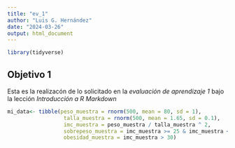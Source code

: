 ```yaml
---
title: "ev_1"
author: "Luis G. Hernández"
date: "2024-03-26"
output: html_document
---
```


```r
library(tidyverse)
```

## Objetivo 1

Esta es la realizacón de lo solicitado en la *evaluación de aprendizaje 1* bajo la lección *_Introducción a R Markdown_*

```r

mi_data<- tibble(peso_muestra = rnorm(500, mean = 80, sd = 1),
                  talla_muestra = rnorm(500, mean = 1.65, sd = 0.1),
                  imc_muestra = peso_muestra / talla_muestra ^ 2,
                  sobrepeso_muestra = imc_muestra >= 25 & imc_muestra < 30,
                  obesidad_muestra = imc_muestra > 30)

```

